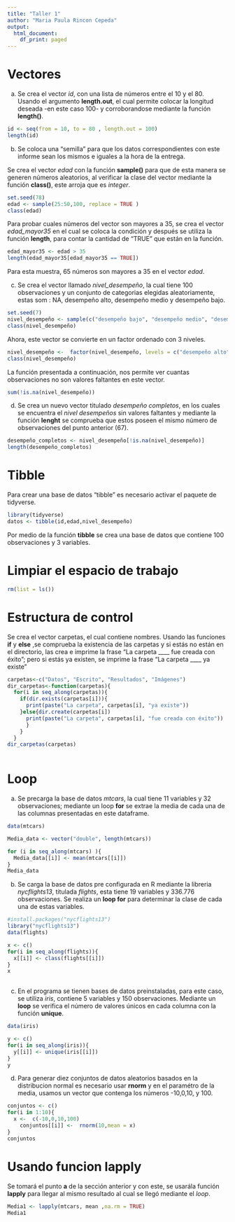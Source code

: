 ```yaml
---
title: "Taller 1"
author: "Maria Paula Rincon Cepeda"
output:
  html_document:
    df_print: paged
---
```


# Vectores

a.  Se crea el vector *id*, con una lista de números entre el 10 y el 80. Usando el argumento **length.out**, el cual permite colocar la longitud deseada -en este caso 100- y corroborandose mediante la función **length()**.

```r
id <- seq(from = 10, to = 80 , length.out = 100)
length(id)
```

b.  Se coloca una "semilla" para que los datos correspondientes con este informe sean los mismos e iguales a la hora de la entrega. 

Se crea el vector *edad* con la función **sample()** para que de esta manera se generen números aleatorios, al verificar la clase del vector mediante la función **class()**, este arroja que es *integer*.

```r
set.seed(78)
edad <- sample(25:50,100, replace = TRUE )
class(edad)
```

Para probar cuales números del vector son mayores a 35, se crea el vector *edad_mayor35* en el cual se coloca la condición y después se utiliza la función **length**, para contar la cantidad de "TRUE" que están en la función.

```r

edad_mayor35 <- edad > 35
length(edad_mayor35[edad_mayor35 == TRUE])

```
Para esta muestra, 65 números son mayores a 35 en el vector *edad*.

c.  Se crea el vector llamado *nivel_desempeño*, la cual tiene 100 observaciones y un conjunto de categorias elegidas aleatoriamente, estas som : NA, desempeño alto, desempeño medio y desempeño bajo. 

```r
set.seed(7)
nivel_desempeño <- sample(c("desempeño bajo", "desempeño medio", "desempeño alto", "NA") , size =100 , replace = TRUE)
class(nivel_desempeño)
```

Ahora, este vector se convierte en un factor ordenado con 3 niveles. 

```r
nivel_desempeño <-  factor(nivel_desempeño, levels = c("desempeño alto", "desempeño medio" , "desempeño bajo"), ordered = TRUE)
class(nivel_desempeño)
```

La función presentada a continuación, nos permite ver cuantas observaciones no son valores faltantes en este vector.

```r
sum(!is.na(nivel_desempeño))
```

d.  Se crea un nuevo vector titulado *desempeño completos*, en los cuales se encuentra el *nivel desempeños* sin valores faltantes y mediante la función **lenght** se comprueba que estos poseen el mismo número de observaciones del punto anterior (67). 

```r
desempeño_completos <- nivel_desempeño[!is.na(nivel_desempeño)]
length(desempeño_completos)
```

# Tibble

Para crear una base de datos "tibble" es necesario activar el paquete de tidyverse. 

```r
library(tidyverse)
datos <- tibble(id,edad,nivel_desempeño)
```

 Por medio de la función **tibble** se crea una base de datos que contiene 100 observaciones y 3 variables. 
 
# Limpiar el espacio de trabajo 

```r
rm(list = ls())
```

# Estructura de control 

Se crea el vector carpetas, el cual contiene nombres. Usando las funciones **if** y **else** ,se comprueba la existencia de las carpetas y si estás no están en el directorio, las crea e imprime la frase "La carpeta ____ fue creada con éxito"; pero si estás ya existen, se imprime la frase "La carpeta ____ ya existe"

```r
carpetas<-c("Datos", "Escrito", "Resultados", "Imágenes")
dir_carpetas<-function(carpetas){
  for(i in seq_along(carpetas)){
    if(dir.exists(carpetas[i])){
      print(paste("La carpeta", carpetas[i], "ya existe"))
    }else{dir.create(carpetas[i])
      print(paste("La carpeta", carpetas[i], "fue creada con éxito"))
      }
    }
  }
dir_carpetas(carpetas)
  
```

# Loop 

a.  Se precarga la base de datos *mtcars*, la cual tiene 11 variables y 32 observaciones; mediante un loop **for** se extrae la media de cada una de las columnas presentadas en este dataframe. 

```r

data(mtcars)

Media_data <- vector("double", length(mtcars))

for (i in seq_along(mtcars) ){
  Media_data[[i]] <- mean(mtcars[[i]])
} 
Media_data
```

b.  Se carga la base de datos pre configurada en R mediante la libreria *nycflights13*, titulada *flights*, esta tiene 19 variables y 336.776 observaciones. Se realiza un **loop for** para determinar la clase de cada una de estas variables.

```r
#install.packages("nycflights13")
library("nycflights13")
data(flights)

x <- c()
for(i in seq_along(flights)){
  x[[i]] <- class(flights[[i]])
}
x
  
```

c.  En el programa se tienen bases de datos preinstaladas, para este caso, se utiliza *iris*, contiene 5 variables y 150 observaciones. Mediante un **loop** se verifica el número de valores únicos en cada columna con la función **unique**. 

```r
data(iris)

y <- c()
for(i in seq_along(iris)){
  y[[i]] <- unique(iris[[i]])
}
y

```

d. Para generar diez conjuntos de datos aleatorios basados en la distribucion normal es necesario usar **rnorm** y en el paramétro de la media, usamos un vector que contenga los números -10,0,10, y 100. 

```r
conjuntos <- c()
for(i in 1:10){
  x <-  c(-10,0,10,100)
    conjuntos[[i]] <-  rnorm(10,mean = x)
}
conjuntos
```

# Usando funcion lapply  

Se tomará el punto **a** de la sección anterior y con este, se usarála función **lapply** para llegar al mismo resultado al cual se llegó mediante el *loop*. 

```r
Media1 <- lapply(mtcars, mean ,na.rm = TRUE)
Media1
```

